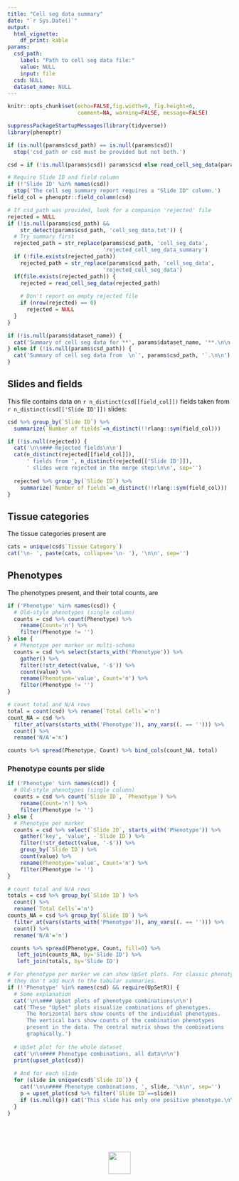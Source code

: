 ```yaml
---
title: "Cell seg data summary"
date: "`r Sys.Date()`"
output: 
  html_vignette:
    df_print: kable
params:
  csd_path: 
    label: "Path to cell seg data file:"
    value: NULL
    input: file
  csd: NULL
  dataset_name: NULL
---
```


```r
knitr::opts_chunk$set(echo=FALSE,fig.width=9, fig.height=6, 
                      comment=NA, warning=FALSE, message=FALSE)

suppressPackageStartupMessages(library(tidyverse))
library(phenoptr)
```

<style type="text/css">
table {
    width: auto !important;
    max-width: 100%;
    margin-bottom: 20px;
    margin-left: 0px;
}
</style>

```r
if (is.null(params$csd_path) == is.null(params$csd))
  stop('csd_path or csd must be provided but not both.')

csd = if (!is.null(params$csd)) params$csd else read_cell_seg_data(params$csd_path)

# Require Slide ID and field column
if (!'Slide ID' %in% names(csd))
  stop('The cell seg summary report requires a "Slide ID" column.')
field_col = phenoptr::field_column(csd)

# If csd_path was provided, look for a companion 'rejected' file
rejected = NULL
if (!is.null(params$csd_path) && 
    str_detect(params$csd_path, 'cell_seg_data.txt')) {
  # Try summary first
  rejected_path = str_replace(params$csd_path, 'cell_seg_data',
                              'rejected_cell_seg_data_summary')
  if (!file.exists(rejected_path))
    rejected_path = str_replace(params$csd_path, 'cell_seg_data',
                              'rejected_cell_seg_data')
  if(file.exists(rejected_path)) {
    rejected = read_cell_seg_data(rejected_path)
    
    # Don't report on empty rejected file
    if (nrow(rejected) == 0)
      rejected = NULL
  }
}
```

```r
if (!is.null(params$dataset_name)) {
  cat('Summary of cell seg data for **', params$dataset_name, '**.\n\n', sep='')
} else if (!is.null(params$csd_path)) {
  cat('Summary of cell seg data from  \n`', params$csd_path, '`.\n\n')
}
```


## Slides and fields

This file contains data on `r n_distinct(csd[[field_col]])` fields 
taken from `r n_distinct(csd[['Slide ID']])` slides:

```r
csd %>% group_by(`Slide ID`) %>% 
  summarize(`Number of fields`=n_distinct(!!rlang::sym(field_col)))
```

```r
if (!is.null(rejected)) {
  cat('\n\n### Rejected fields\n\n')
  cat(n_distinct(rejected[[field_col]]), 
      ' fields from ', n_distinct(rejected[['Slide ID']]), 
      ' slides were rejected in the merge step:\n\n', sep='')
  
  rejected %>% group_by(`Slide ID`) %>% 
    summarize(`Number of fields`=n_distinct(!!rlang::sym(field_col)))
}
```

## Tissue categories

The tissue categories present are

```r
cats = unique(csd$`Tissue Category`)
cat('\n- ', paste(cats, collapse='\n- '), '\n\n', sep='')
```

## Phenotypes

The phenotypes present, and their total counts, are

```r
if ('Phenotype' %in% names(csd)) {
  # Old-style phenotypes (single column)
  counts = csd %>% count(Phenotype) %>% 
    rename(Count='n') %>% 
    filter(Phenotype != '')
} else {
  # Phenotype per marker or multi-schema
  counts = csd %>% select(starts_with('Phenotype')) %>% 
    gather() %>% 
    filter(!str_detect(value, '-$')) %>% 
    count(value) %>% 
    rename(Phenotype='value', Count='n') %>% 
    filter(Phenotype != '')
}

# count total and N/A rows
total = count(csd) %>% rename(`Total Cells`='n')
count_NA = csd %>% 
  filter_at(vars(starts_with('Phenotype')), any_vars((. == ''))) %>% 
  count() %>% 
  rename('N/A'='n')

counts %>% spread(Phenotype, Count) %>% bind_cols(count_NA, total)
```

### Phenotype counts per slide

```r
if ('Phenotype' %in% names(csd)) {
  # Old-style phenotypes (single column)
  counts = csd %>% count(`Slide ID`, `Phenotype`) %>% 
    rename(Count='n') %>% 
    filter(Phenotype != '')
} else {
  # Phenotype per marker
  counts = csd %>% select(`Slide ID`, starts_with('Phenotype')) %>% 
    gather('key', 'value', -`Slide ID`) %>% 
    filter(!str_detect(value, '-$')) %>% 
    group_by(`Slide ID`) %>% 
    count(value) %>% 
    rename(Phenotype='value', Count='n') %>%
    filter(Phenotype != '')
}

# count total and N/A rows
totals = csd %>% group_by(`Slide ID`) %>% 
  count() %>% 
  rename(`Total Cells`='n')
counts_NA = csd %>% group_by(`Slide ID`) %>% 
  filter_at(vars(starts_with('Phenotype')), any_vars((. == ''))) %>% 
  count() %>% 
  rename('N/A'='n')

 counts %>% spread(Phenotype, Count, fill=0) %>% 
   left_join(counts_NA, by='Slide ID') %>% 
   left_join(totals, by='Slide ID')

```

```r
# For phenotype per marker we can show UpSet plots. For classic phenotyping
# they don't add much to the tabular summaries.
if (!'Phenotype' %in% names(csd) && require(UpSetR)) {
  # Some explanation
  cat('\n\n### UpSet plots of phenotype combinations\n\n')
  cat('These "UpSet" plots visualize combinations of phenotypes.
      The horizontal bars show counts of the individual phenotypes.
      The vertical bars show counts of the combination phenotypes
      present in the data. The central matrix shows the combinations
      graphically.')
  
  # UpSet plot for the whole dataset
  cat('\n\n#### Phenotype combinations, all data\n\n')
  print(upset_plot(csd))
  
  # And for each slide
  for (slide in unique(csd$`Slide ID`)) {
    cat('\n\n#### Phenotype combinations, ', slide, '\n\n', sep='')
    p = upset_plot(csd %>% filter(`Slide ID`==slide))
    if (is.null(p)) cat('This slide has only one positive phenotype.\n\n') else print(p)
  }
}
```


<br><br><br>
<p align='center'>![](Akoya.png){height=50px style='border:none;'}</p>
